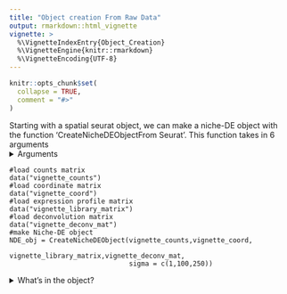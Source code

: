 ```yaml
---
title: "Object creation From Raw Data"
output: rmarkdown::html_vignette
vignette: >
  %\VignetteIndexEntry{Object_Creation}
  %\VignetteEngine{knitr::rmarkdown}
  %\VignetteEncoding{UTF-8}
---
```


```r
knitr::opts_chunk$set(
  collapse = TRUE,
  comment = "#>"
)
```

Starting with a spatial seurat object, we can make a niche-DE object with the function 'CreateNicheDEObjectFrom Seurat'. This function takes in 6 arguments
<details>
  <summary>Arguments</summary>
  
  + counts mat: A counts matrix. The dimension should be #cells/spots by #genes.
  + coordinate mat: Coordinate matrix. Dimension should be #cells/spots by 2. Make sure that rownames match that of the counts matrix. The coordinates are scaled such that the median nearest neighbor distance is 100.
  + library mat: The average expression profile matrix calculated from a reference dataset.
  + deconv mat: The deconvolution matrix for the spatial dataset. The dimension should be #spots/cells by #cell types
  + sigma: A list of kernel bandwidths to use for effective niche calculation
  + Int: Logical if counts data supplied is integer. When performing niche-DE, Negative binomial regression is performed if True. Linear regression with a gene specific variance is performed if False. Default is true.
  </details>

```
#load counts matrix
data("vignette_counts")
#load coordinate matrix
data("vignette_coord")
#load expression profile matrix
data("vignette_library_matrix")
#load deconvolution matrix
data("vignette_deconv_mat")
#make Niche-DE object
NDE_obj = CreateNicheDEObject(vignette_counts,vignette_coord,
                              vignette_library_matrix,vignette_deconv_mat,
                              sigma = c(1,100,250))

```

<details>
  <summary>What's in the object?</summary>

We see that their are 14 slots, 10 of which are populated when making the nicheDE object. Here we will explain what each slot should contain, except for the ones prefixed by niche_DE.

+ counts: The RNA count data of the spatial transcriptomics dataset. The dimension will be #cells/spots by #genes.Genes are filtered out if they do not exist within the scrna-seq reference dataset.
+ coord: The spatial coordinates matrix of the spatial transcriptomics dataset. It is scaled such that the median nearest neighbor distance is 100.
+ sigma: The kernel bandwidth(s) chosen for calculating the effective niche. Recommended values will be discussed shortly.
+ num_cells: A #cells/spots by #cell types matrix indicating the estimated number of cells of each cell type in each spot. 
+ effective_niche: A list whose length is equal to the length of sigma. Each element of the list is a matrix of dimension #cells/spots by #cell types that measures how many of each cell type is in a given cell/spot's neighborhood. For more information, please read the manuscript.
+ ref_expr: The average expression profile matrix. The dimension is #cell types by #genes. Each row gives the average expression of each gene for a given cell type based on the reference dataset supplied.
+ cell_names: The name of each cell. This will be used if the use wants to filter cells via the function 'Filter'
+ gene_names: The gene names.
+ batch_ID: The batch ID for each cell/spot. This will be used when merging objects.
+ spot_distance: 100. Coordinates are scaled so that the distance between a spot and its nearest neighbor is 100.
+ scale: The scaling to convert our coordinates back to their original scale
+ Int: Is the data count data(True) or continuous (False)?
</details>

